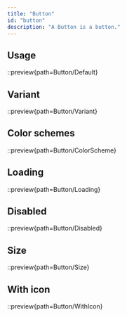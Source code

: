 ```yaml
---
title: "Button"
id: "button"
description: "A Button is a button."
---
```


## Usage

::preview{path=Button/Default}

## Variant

::preview{path=Button/Variant}

## Color schemes

::preview{path=Button/ColorScheme}

## Loading

::preview{path=Button/Loading}

## Disabled

::preview{path=Button/Disabled}

## Size

::preview{path=Button/Size}

## With icon

::preview{path=Button/WithIcon}
